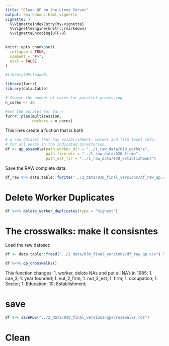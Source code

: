 ```yaml
---
title: "Clean QP on the Linux Server"
output: rmarkdown::html_vignette
vignette: >
  %\VignetteIndexEntry{my-vignette}
  %\VignetteEngine{knitr::rmarkdown}
  %\VignetteEncoding{UTF-8}
---
```


```r
knitr::opts_chunk$set(
  collapse = TRUE,
  comment = "#>",
  eval = FALSE 
)
```

```r
#library(QPcleaneR)

library(furrr)
library(data.table)

# Choose the number of cores for parallel processing
n_cores <- 20
```


```r
#set the paralel for furrr
furrr::plan(multisession, 
            workers = n_cores)
```


This lines create a fuction that is both 

```r
# a raw dataset that has establishment, worker and firm level info.
# for all years in the indicated directories.
df <- qp_assemble(path_worker_dir = "../1_raw_data/010_workers",
                  path_firm_dir = "../1_raw_data/020_firms",
                  path_est_fir = "../1_raw_data/030_establishment")
```


Save the RAW complete data.

```r
df_raw %>% data.table::fwrite("../2_data/030_final_versions/df_raw_qp.csv")
```


# Delete Worker Duplicates

```r
df %<>% delete_worker_duplicates(type = "highest")
```


# The crosswalks: make it consisntes

Load the raw dataset:

```r
df <- data.table::fread("../2_data/030_final_versions/df_raw_qp.csv") %>% as_tibble()
```


```r
df %<>% qp_crosswalks()
```

This function changes:
1. worker, delete NAs and put all NA's in 1985;
1. cae_3;
1. year founded;
1. nut_2_firm;
1. nut_2_est;
1. firm;
1. occupation;
1. Sector;
1. Education;
10; Establishment;



# save

```r
df %>% saveRDS("../2_data/030_final_versions/qp+crosswalks.rds")
```


# Clean








